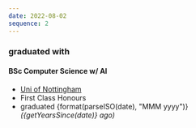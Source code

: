 ```yaml
---
date: 2022-08-02
sequence: 2
---
```




### <Icon name="lucide:graduation-cap" /> graduated with

#### BSc Computer Science w/ AI

- <Icon name="lucide:map-pin" /> [Uni of Nottingham](https://www.nottingham.ac.uk/)
- <Icon name="lucide:trophy" /> First Class Honours
- <Icon name="lucide:calendar" /> graduated {format(parseISO(date), "MMM yyyy")}
  *({getYearsSince(date)} ago)*
